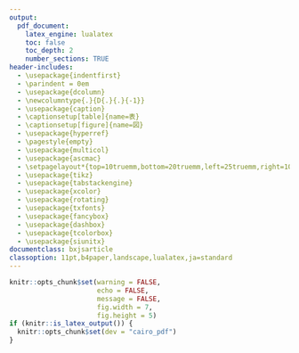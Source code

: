 ```yaml
---
output:
  pdf_document:
    latex_engine: lualatex
    toc: false
    toc_depth: 2
    number_sections: TRUE
header-includes:
  - \usepackage{indentfirst}
  - \parindent = 0em
  - \usepackage{dcolumn}
  - \newcolumntype{.}{D{.}{.}{-1}}
  - \usepackage{caption}
  - \captionsetup[table]{name=表}
  - \captionsetup[figure]{name=図}
  - \usepackage{hyperref}
  - \pagestyle{empty}
  - \usepackage{multicol}
  - \usepackage{ascmac}
  - \setpagelayout*{top=10truemm,bottom=20truemm,left=25truemm,right=10truemm}
  - \usepackage{tikz}
  - \usepackage{tabstackengine}
  - \usepackage{xcolor}
  - \usepackage{rotating}
  - \usepackage{txfonts}
  - \usepackage{fancybox}
  - \usepackage{dashbox}
  - \usepackage{tcolorbox}
  - \usepackage{siunitx}
documentclass: bxjsarticle
classoption: 11pt,b4paper,landscape,lualatex,ja=standard
---
```


```r
knitr::opts_chunk$set(warning = FALSE, 
                      echo = FALSE, 
                      message = FALSE,
                      fig.width = 7,
                      fig.height = 5)
if (knitr::is_latex_output()) {
  knitr::opts_chunk$set(dev = "cairo_pdf")
}
```
\renewcommand{\thefootnote}{}
\newcounter{kaunta}
\renewcommand{\thekaunta}{\arabic{kaunta}}
\newcommand{\kaunta}{\refstepcounter{kaunta}%
\thekaunta}
\def\question{\noindent\fbox{\large\makebox[1em]{\text{\kaunta}}} \hspace{1pt}}
\newcounter{skaunta}
\renewcommand{\theskaunta}{\arabic{skaunta}}
\newcommand{\skaunta}{\refstepcounter{skaunta}%
\theskaunta}
\def\squestion{(\text{\skaunta})\hspace{2.5pt}}

\begin{flushleft}
\noindent
\large
1次方程式100本ノック
\end{flushleft}

\begin{flushright}
名前（\hspace{50mm}）
\end{flushright}

\vspace{1mm}
\hrule

\begin{multicols}{2}
\question 次の方程式を等式の性質を使って解きなさい。

\squestion $x - 3 = 23$ \hfill \squestion $x + 15 = 11$ \hfill \squestion $7 + x = 30$

\vspace{25mm}

\squestion $-5 + x = 3$ \hfill \squestion $4x = -12$ \hfill \squestion $-7x = -35$

\vspace{25mm}

\squestion $\dfrac{x}{3} = 5$ \hfill \squestion $\dfrac{1}{8}x = -\dfrac{3}{4}$ \hfill \squestion $\dfrac{3}{5}x = -6$

\vspace{25mm}

\squestion $x + 1.6 = -1.9$ \hfill \squestion $0.2x = -12$ \hfill \squestion $\dfrac{1}{4} + x = -\dfrac{1}{2}$

\vspace{25mm}

\question 次の方程式を解きなさい。

\squestion $5x + 8 = 23$ \hfill \squestion $6x -5 = -17$ \hfill \squestion $-2x + 3 = 5$

\vspace*{25mm}

\columnbreak

\squestion $-4x + 19 = 11$ \hfill \squestion $10x = 6x - 8$ \hfill \squestion $3x = 5x - 15$ 

\vspace{25mm}

\squestion $4x = 50 - 6x$ \hfill \squestion $-8x = 3 -5x$ \hfill \squestion $9x + 2 = 4x + 17$ 

\vspace{25mm} 

\squestion $5x - 8 = -17 -4x$ \hfill \squestion $1 - x = 5x -2$ \hfill \squestion $12x - 3 = 7x - 3$ 

\vspace{25mm} 

\squestion $4x + 1 = 3(x + 2)$ \hfill \squestion $7(x - 4) = 3x + 8$ \hfill \squestion $-4(x + 3) = 5(x - 6)$ 

\vspace{25mm} 

\squestion $5 - 2(7x - 2) = 1$ \hfill \squestion $\dfrac{x + 1}{3} = \dfrac{1}{4}x + 1$ \hfill \squestion $\dfrac{9x - 5}{6} = \dfrac{8 + x}{3}$

\vspace{25mm}

\squestion $x + \dfrac{x - 1}{3} = 3$ \hfill \squestion $0.3x + 2 = 0.1x + 1.6$ \hfill \squestion $800x = 2400(x - 2)$ 

\vspace{25mm}

\newpage

\end{multicols}

\begin{flushleft}
\noindent
\large
1次方程式100本ノック
\end{flushleft}

\begin{flushright}
名前（\hspace{50mm}）
\end{flushright}

\vspace{1mm}
\hrule

\begin{multicols}{2}

\squestion $0.5x - 2.5 = -x + 2$ \hfill \squestion $0.2x - 0.03 = 0.3x + 0.07$ \hfill \squestion $3x = 21$

\vspace{25mm}

\squestion $17x = 17$ \hfill \squestion $\dfrac{4}{5}x = 8$ \hfill \squestion $18 = -2x$

\vspace{25mm} 

\squestion $6x - 11 = 7$ \hfill \squestion $6 -2x = 12$ \hfill \squestion $4x -9 = 3x -15$

\vspace{25mm}

\squestion $x - 17 = -7 - 3x$ \hfill \squestion $9x -70 = 6x + 80$ \hfill \squestion $8 + 4x = 10x + 16$

\vspace{25mm}

\squestion $3x -1200 = 1200 + 9x$ \hfill \squestion $-18 + 5x = 12x -18$ \hfill \squestion $2(x + 1) = x + 3$

\vspace{25mm}

\squestion $3(x - 8) = 9(4 - x)$ \hfill \squestion $-3(2x - 4) = 5(x - 2)$ \hfill \squestion $80 -30(x - 5) = 110$

\vspace*{25mm}

\columnbreak

\squestion $0.1x = 0.4(x - 2) - 0.1$ \hfill \squestion $\dfrac{1}{4}x - 1 = \dfrac{1}{2}x$ \hfill \squestion $\dfrac{2x - 7}{3} = \dfrac{x + 1}{2}$

\vspace{25mm}

\squestion $5 + \dfrac{3}{100}x = \dfrac{7}{100}x$ \hfill \squestion $x : 21 = 3 :7 $ \hfill \squestion $15 : 6 = x : 8$

\vspace{25mm}

\squestion $9 : 4 = 2 : x$ \hfill \squestion $(x + 2) : x = 5 : 3$ \hfill \squestion $3 : 12 = x : 36$

\vspace{25mm}

\squestion $12 : x = 4 : 7$ \hfill \squestion $x : \dfrac{1}{2} = 4 : \dfrac{15}{2}$ \hfill \squestion $x : 3 = (x + 3) : 4$

\vspace{25mm}

\squestion $x - 5 = 8$ \hfill \squestion $x - 7 = -5$ \hfill \squestion $x + 13 = 4$

\vspace*{25mm}

\squestion $x + 6 = -4$ \hfill \squestion $3x = -12$ \hfill \squestion $5x = 35$

\vspace*{25mm}

\end{multicols}

\newpage

\begin{flushleft}
\noindent
\large
1次方程式100本ノック
\end{flushleft}

\begin{flushright}
名前（\hspace{50mm}）
\end{flushright}

\vspace{1mm}
\hrule

\begin{multicols}{2}

\squestion $\dfrac{1}{3}x = \dfrac{1}{2}$ \hfill \squestion $\dfrac{2}{3}x = -6$ \hfill \squestion $4x + 10 = 2$

\vspace{25mm} 

\squestion $2x - 3 = 5$ \hfill \squestion $5x = x -4$ \hfill \squestion $10x = 7x + 6$

\vspace{25mm}

\squestion $3x + 5 = x + 11$ \hfill \squestion $4(x - 3) = 3x -2$ \hfill \squestion $x - 1 = \dfrac{x - 1}{3}$

\vspace{25mm}

\squestion $0.4x + 0.7 = 0.1x - 0.2$ \hfill \squestion $x : 4 = 6 : 3$ \hfill \squestion $2 : x = 4 : 8$ 

\vspace{25mm}

\squestion $x : (x + 3) = 3:4$ \hfill \squestion $3x : (x + 2) = 9 : 5$ \hfill \squestion $4x + 2 = 5x - 9$ 

\vspace{25mm}

\squestion $33 - x = x + 49$ \hfill \squestion $-5 + 19x = 4x -5$ \hfill \squestion $24x + 8 = 9x -22$ 

\vspace*{25mm}

\columnbreak

\squestion $3000 - 11x = 2400 -5x$ \hfill \squestion $230 + 47x = 610 + 28x$ \hfill \squestion $5(x - 8) = x$ 

\vspace*{25mm}

\squestion $x - 2(3x + 1) = 18$ \hfill \squestion $3(3x + 2) = -6(2 -x)$ \hfill \squestion $4(t - 1) + 3(3t + 5) = 2t$ 

\vspace{25mm}

\squestion $\dfrac{2}{5}x - 3 = \dfrac{3}{10}x + \dfrac{1}{2}$ \hfill \squestion $\dfrac{3y -1}{4} = \dfrac{2y - 3}{3}$ \hfill \squestion $0.3(x + 1) = 0.2x$ 

\vspace{25mm}

\squestion $1.2x + 3.1 = 0.8x + 0.3$ \hfill \squestion $600x + 2400 = 1000x$ \hfill \squestion $30(-x + 2) + 120 = 240$

\vspace{25mm}

\squestion $x : 15 = 3 : 5$ \hfill \squestion $12 : 9 = x :12$ \hfill \squestion $7.2 : 2.4 = 60 : x$

\vspace{25mm}

\squestion $4 : x = \dfrac{1}{2} : \dfrac{5}{3}$ \hfill \squestion $x : (10 - x) = 2 : 3$ \hfill \squestion $(x - 4) : 3 = x : 4$

\end{multicols}




















































